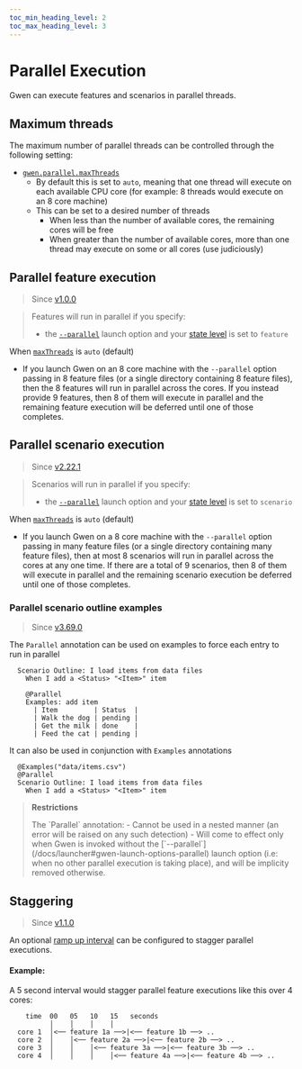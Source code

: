 ```yaml
--- 
toc_min_heading_level: 2
toc_max_heading_level: 3
---
```



# Parallel Execution

Gwen can execute features and scenarios in parallel threads.

## Maximum threads

The maximum number of parallel threads can be controlled through the following setting:

- [`gwen.parallel.maxThreads`](/docs/settings#gwen-parallel-maxThreads)
  - By default this is set to `auto`, meaning that one thread will execute on each available CPU core (for example: 8 threads would execute on an 8 core machine)
  - This can be set to a desired number of threads
    - When less than the number of available cores, the remaining cores will be free
    - When greater than the number of available cores, more than one thread may execute on some or all cores (use judiciously)

## Parallel feature execution

> Since [v1.0.0](https://github.com/gwen-interpreter/gwen-web/releases/tag/v1.0.0)


> Features will run in parallel if you specify:
> -  the [`--parallel`](/docs/launcher#gwen-launch-options-parallel) launch option and your [state level](/docs/settings#gwen-state-level) is set to `feature`

When [`maxThreads`](#maximum-threads) is `auto` (default)
- If you launch Gwen on an 8 core machine with the `--parallel` option passing in 8 feature files (or a single directory containing 8 feature files), then the 8 features will run in parallel across the cores. If you instead provide 9 features, then 8 of them will execute in parallel and the remaining feature execution will be deferred until one of those completes.


## Parallel scenario execution

> Since [v2.22.1](https://github.com/gwen-interpreter/gwen-web/releases/tag/v2.22.1)

> Scenarios will run in parallel if you specify:
> - the [`--parallel`](/docs/launcher#gwen-launch-options-parallel) launch option and your [state level](/docs/settings#gwen-state-level) is set to `scenario`

When [`maxThreads`](#maximum-threads) is `auto` (default)
- If you launch Gwen on a 8 core machine with the `--parallel` option passing in many feature files (or a single directory containing many feature files), then at most 8 scenarios will run in parallel across the cores at any one time. If there are a total of 9 scenarios, then 8 of them will execute in parallel and the remaining scenario execution be deferred until one of those completes.

### Parallel scenario outline examples

> Since [v3.69.0](https://github.com/gwen-interpreter/gwen-web/releases/tag/v3.69.0)

The `Parallel` annotation can be used on examples to force each entry to run in parallel

```gherkin {4}
  Scenario Outline: I load items from data files
    When I add a <Status> "<Item>" item
    
    @Parallel
    Examples: add item
      | Item         | Status  |
      | Walk the dog | pending |
      | Get the milk | done    |
      | Feed the cat | pending |
```

It can also be used in conjunction with `Examples` annotations

```gherkin {2}
  @Examples("data/items.csv")
  @Parallel
  Scenario Outline: I load items from data files
    When I add a <Status> "<Item>" item
```

> <p><b>Restrictions</b></p>
> The `Parallel` annotation:
>  - Cannot be used in a nested manner (an error will be raised on any such detection)
>  - Will come to effect only when Gwen is invoked without the [`--parallel`](/docs/launcher#gwen-launch-options-parallel) launch option (i.e: when no other parallel execution is taking place), and will be implicity removed otherwise.

## Staggering

> Since [v1.1.0](https://github.com/gwen-interpreter/gwen-web/releases/tag/v1.1.0)

An optional [ramp up interval](/docs/settings#gwen-rampup-interval-seconds) can be configured to stagger parallel executions.

#### Example: 

A 5 second interval would stagger parallel feature executions like this over 4 cores:

```text
    time  00   05   10   15   seconds
          │    │    │    │
  core 1  │<── feature 1a ──>|<── feature 1b ──> ..
  core 2  │    │<── feature 2a ──>|<── feature 2b ──> ..
  core 3  │    │    │<── feature 3a ──>|<── feature 3b ──> ..
  core 4  │    │    │    │<── feature 4a ──>|<── feature 4b ──> ..
  ```
